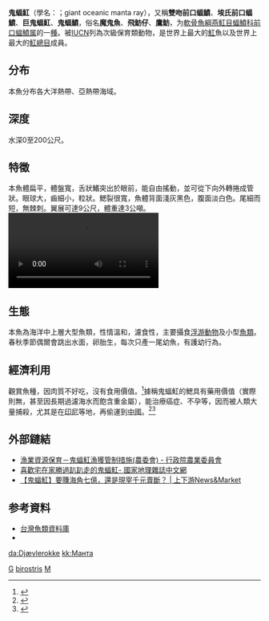 {{Speciesbox
| taxon = Mobula birostris
| status = VU
| status_system = iucn3.1
| image = Manta birostris-Thailand4.jpg
| binomial_authority = [[Walbaum|Walbaum]], 1792
| range_map = Cypron-Range Manta birostris.svg
| synonyms =*''Manta hamiltoni''<br /><small>Hamilton & Newman, 1849</small>
*''Manta ehrenbergii''<br /><small>Müller & Henle, 1841</small> 
*''Brachioptilon hamiltoni''<br /><small>Hamilton & Newman, 1849</small>
*''Manta americana''<br /><small>Bancroft, 1829</small>
*''Raja manatia''<br /><small>Bloch & Schneider, 1801</small>
*''Raja birostris''<br /><small>Walbaum, 1792</small>
*''Cephalopterus vampyrus''<br /><small>Mitchill, 1824</small>
*''Cephalopterus manta''<br /><small>Bancroft, 1829</small>
*''Ceratoptera johnii''<br /><small>Müller & Henle, 1841</small>
}}

'''鬼蝠魟'''（學名：{{lang|la|''Manta birostris''}}；giant oceanic manta ray），又稱'''雙吻前口蝠鱝'''、'''埃氏前口蝠鱝'''、'''巨鬼蝠魟'''、'''鬼蝠鱝'''，俗名'''魔鬼魚'''、'''飛魴仔'''、'''鷹魴'''，为[[軟骨魚綱|軟骨魚綱]][[燕魟目|燕魟目]][[蝠鱝科|蝠鱝科]][[前口蝠鱝属|前口蝠鱝属]]的一[[種|種]]。被[[IUCN|IUCN]]列為次級保育類動物，是世界上最大的[[魟|魟]]魚以及世界上最大的[[魟總目|魟總目]]成員。

==分布==
本魚分布各大洋熱帶、亞熱帶海域。

==深度==
水深0至200公尺。

==特徵==
本魚體扁平，體盤寬，舌狀鰭突出於眼前，能自由搖動，並可從下向外轉捲成管狀。眼球大，齒細小，粒狀。鰓裂很寬，魚體背面淺灰黑色，腹面淡白色。尾細而短，無棘刺。翼展可達9公尺，體重達3公噸。
[[File:Manta_ray_Bali.ogv|thumb]]

==生態==
本魚為海洋中上層大型魚類，性情溫和，濾食性，主要攝食[[浮游動物|浮游動物]]及小型[[魚類|魚類]]。春秋季節偶爾會跳出水面，卵胎生，每次只產一尾幼魚，有護幼行為。

==經濟利用==
觀賞魚種，因肉質不好吃，沒有食用價值。<ref>{{Cite news|url=http://news.ltn.com.tw/news/life/paper/1071760|title=捕獲600公斤鬼蝠魟 漁民頭大|author=|date=|work=自由時報電子報|accessdate=2017-10-18}}</ref>據稱鬼蝠魟的鰓具有藥用價值（實際則無，甚至因長期過濾海水而飽含重金屬），能治療癌症、不孕等，因而被人類大量捕殺，尤其是在[[印尼|印尼]]等地，再偷運到[[中國|中國]]。<ref>{{Cite web|url=http://www.divingtw.com/beautiful-and-tragic-marine-manta/|title=美麗又悲情的海洋生物-鬼蝠魟|accessdate=2017-10-18|author=|date=2016-05-10|publisher=潛進台灣 DivingTW|deadurl=yes|archiveurl=https://web.archive.org/web/20160510190652/http://www.divingtw.com/beautiful-and-tragic-marine-manta/|archivedate=2016-05-10}}</ref><ref>{{Cite news|url=http://e-info.org.tw/node/97651|title=觀光收益驚人 印尼設世界最大蝠魟保護區|newspaper=台灣環境資訊協會-環境資訊中心|accessdate=2017-10-18|language=zh-hant}}</ref>

== 外部鏈結 ==
{{refbegin}}
{{wikispecies-inline|Manta birostris|鬼蝠魟}}
{{refend}}
* [https://www.coa.gov.tw/ws.php?id=2505423&print=Y 漁業資源保育－鬼蝠魟漁獲管制措施(農委會) - 行政院農業委員會]
* [http://www.natgeomedia.com/news/ngnews/55272 喜歡宅在家勝過趴趴走的鬼蝠魟- 國家地理雜誌中文網]
* [https://www.newsmarket.com.tw/blog/87342/ 【鬼蝠魟】要賺海角七億，還是現宰千元賣斷？ | 上下游News&Market]

== 参考資料 ==
{{Reflist}}
*[http://fishdb.sinica.edu.tw/chi/species.php?id=383165 台灣魚類資料庫]
*{{FishBase_species|genus=Manta|species=birostris|year=2011|month=12}}

{{Taxonbar}}
[[Category:食用鱼|G]]
[[Category:前口蝠鱝属|birostris]]
[[Category:1792年描述的鱼类|M]]

[[da:Djævlerokke|da:Djævlerokke]]
[[kk:Манта|kk:Манта]]